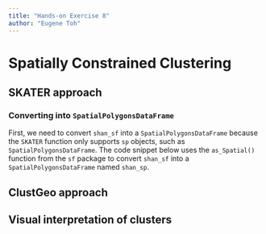 ```yaml
---
title: "Hands-on Exercise 8"
author: "Eugene Toh"
---
```


# Spatially Constrained Clustering

## SKATER approach

### Converting into `SpatialPolygonsDataFrame`

First, we need to convert `shan_sf` into a `SpatialPolygonsDataFrame` because the `SKATER` function only supports `sp` objects, such as `SpatialPolygonsDataFrame`. The code snippet below uses the `as_Spatial()` function from the `sf` package to convert `shan_sf` into a `SpatialPolygonsDataFrame` named `shan_sp`.

## ClustGeo approach

## Visual interpretation of clusters
